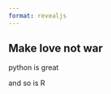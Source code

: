 ```yaml
---
format: revealjs
---
```


## Make love not war

[python is great]{.absolute bottom="45%" left="20%"}

[and so is R]{.absolute bottom="0%" right="0%"}